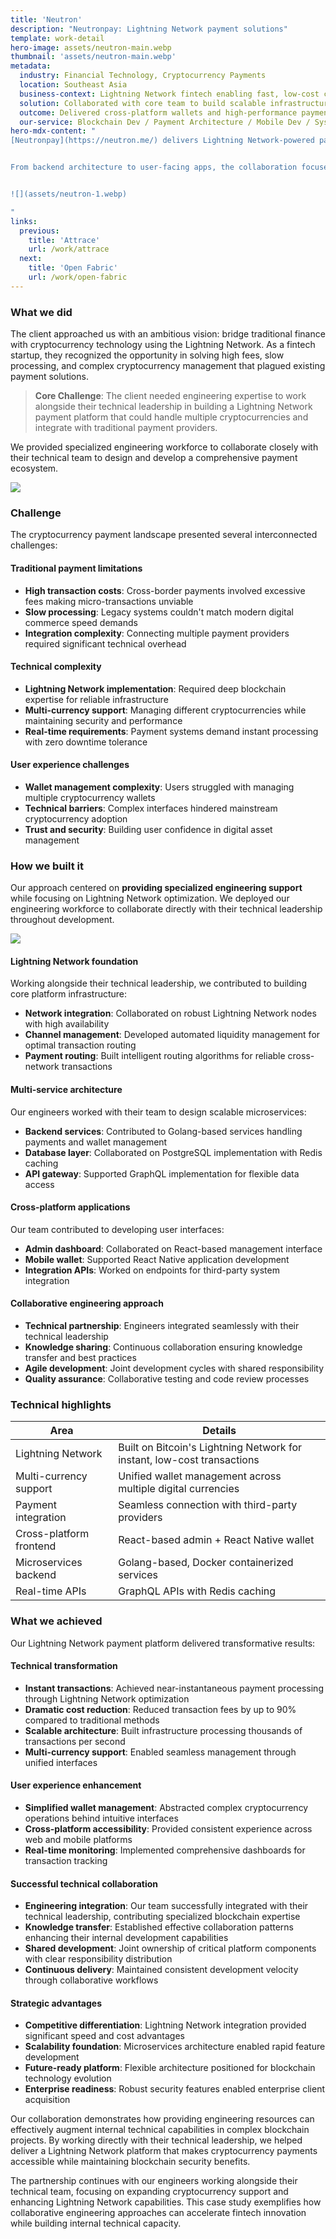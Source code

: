 ```yaml
---
title: 'Neutron'
description: "Neutronpay: Lightning Network payment solutions"
template: work-detail
hero-image: assets/neutron-main.webp
thumbnail: 'assets/neutron-main.webp'
metadata:
  industry: Financial Technology, Cryptocurrency Payments
  location: Southeast Asia
  business-context: Lightning Network fintech enabling fast, low-cost crypto payments
  solution: Collaborated with core team to build scalable infrastructure and real-time APIs
  outcome: Delivered cross-platform wallets and high-performance payment systems
  our-service: Blockchain Dev / Payment Architecture / Mobile Dev / System Integration
hero-mdx-content: "
[Neutronpay](https://neutron.me/) delivers Lightning Network-powered payment infrastructure designed for instant, low-fee cryptocurrency transactions. Our engineers embedded directly with their technical leadership to build scalable microservices, real-time APIs, and cross-platform wallet experiences.


From backend architecture to user-facing apps, the collaboration focused on speed, reliability, and seamless integration with traditional payment systems — helping Neutronpay offer a streamlined crypto payment solution across Southeast Asia and beyond.


![](assets/neutron-1.webp)

"
links:
  previous:
    title: 'Attrace'
    url: /work/attrace
  next:
    title: 'Open Fabric'
    url: /work/open-fabric
---
```


### What we did

The client approached us with an ambitious vision: bridge traditional finance with cryptocurrency technology using the Lightning Network. As a fintech startup, they recognized the opportunity in solving high fees, slow processing, and complex cryptocurrency management that plagued existing payment solutions.

> **Core Challenge**: The client needed engineering expertise to work alongside their technical leadership in building a Lightning Network payment platform that could handle multiple cryptocurrencies and integrate with traditional payment providers.

We provided specialized engineering workforce to collaborate closely with their technical team to design and develop a comprehensive payment ecosystem.

![](assets/neutron-payments.webp)

### Challenge

The cryptocurrency payment landscape presented several interconnected challenges:

#### Traditional payment limitations

- **High transaction costs**: Cross-border payments involved excessive fees making micro-transactions unviable
- **Slow processing**: Legacy systems couldn't match modern digital commerce speed demands
- **Integration complexity**: Connecting multiple payment providers required significant technical overhead

#### Technical complexity

- **Lightning Network implementation**: Required deep blockchain expertise for reliable infrastructure
- **Multi-currency support**: Managing different cryptocurrencies while maintaining security and performance
- **Real-time requirements**: Payment systems demand instant processing with zero downtime tolerance

#### User experience challenges

- **Wallet management complexity**: Users struggled with managing multiple cryptocurrency wallets
- **Technical barriers**: Complex interfaces hindered mainstream cryptocurrency adoption
- **Trust and security**: Building user confidence in digital asset management

### How we built it

Our approach centered on **providing specialized engineering support** while focusing on Lightning Network optimization. We deployed our engineering workforce to collaborate directly with their technical leadership throughout development.

![](assets/neutron-2.webp)

#### Lightning Network foundation

Working alongside their technical leadership, we contributed to building core platform infrastructure:

- **Network integration**: Collaborated on robust Lightning Network nodes with high availability
- **Channel management**: Developed automated liquidity management for optimal transaction routing
- **Payment routing**: Built intelligent routing algorithms for reliable cross-network transactions

#### Multi-service architecture

Our engineers worked with their team to design scalable microservices:

- **Backend services**: Contributed to Golang-based services handling payments and wallet management
- **Database layer**: Collaborated on PostgreSQL implementation with Redis caching
- **API gateway**: Supported GraphQL implementation for flexible data access

#### Cross-platform applications

Our team contributed to developing user interfaces:

- **Admin dashboard**: Collaborated on React-based management interface
- **Mobile wallet**: Supported React Native application development
- **Integration APIs**: Worked on endpoints for third-party system integration

#### Collaborative engineering approach

- **Technical partnership**: Engineers integrated seamlessly with their technical leadership
- **Knowledge sharing**: Continuous collaboration ensuring knowledge transfer and best practices
- **Agile development**: Joint development cycles with shared responsibility
- **Quality assurance**: Collaborative testing and code review processes

### Technical highlights

| Area                    | Details                                                                 |
| ----------------------- | ----------------------------------------------------------------------- |
| Lightning Network       | Built on Bitcoin's Lightning Network for instant, low-cost transactions |
| Multi-currency support  | Unified wallet management across multiple digital currencies            |
| Payment integration     | Seamless connection with third-party providers                          |
| Cross-platform frontend | React-based admin + React Native wallet                                 |
| Microservices backend   | Golang-based, Docker containerized services                             |
| Real-time APIs          | GraphQL APIs with Redis caching                                         |

### What we achieved

Our Lightning Network payment platform delivered transformative results:

#### Technical transformation

- **Instant transactions**: Achieved near-instantaneous payment processing through Lightning Network optimization
- **Dramatic cost reduction**: Reduced transaction fees by up to 90% compared to traditional methods
- **Scalable architecture**: Built infrastructure processing thousands of transactions per second
- **Multi-currency support**: Enabled seamless management through unified interfaces

#### User experience enhancement

- **Simplified wallet management**: Abstracted complex cryptocurrency operations behind intuitive interfaces
- **Cross-platform accessibility**: Provided consistent experience across web and mobile platforms
- **Real-time monitoring**: Implemented comprehensive dashboards for transaction tracking

#### Successful technical collaboration

- **Engineering integration**: Our team successfully integrated with their technical leadership, contributing specialized blockchain expertise
- **Knowledge transfer**: Established effective collaboration patterns enhancing their internal development capabilities
- **Shared development**: Joint ownership of critical platform components with clear responsibility distribution
- **Continuous delivery**: Maintained consistent development velocity through collaborative workflows

#### Strategic advantages

- **Competitive differentiation**: Lightning Network integration provided significant speed and cost advantages
- **Scalability foundation**: Microservices architecture enabled rapid feature development
- **Future-ready platform**: Flexible architecture positioned for blockchain technology evolution
- **Enterprise readiness**: Robust security features enabled enterprise client acquisition

Our collaboration demonstrates how providing engineering resources can effectively augment internal technical capabilities in complex blockchain projects. By working directly with their technical leadership, we helped deliver a Lightning Network platform that makes cryptocurrency payments accessible while maintaining blockchain security benefits.

The partnership continues with our engineers working alongside their technical team, focusing on expanding cryptocurrency support and enhancing Lightning Network capabilities. This case study exemplifies how collaborative engineering approaches can accelerate fintech innovation while building internal technical capacity.
